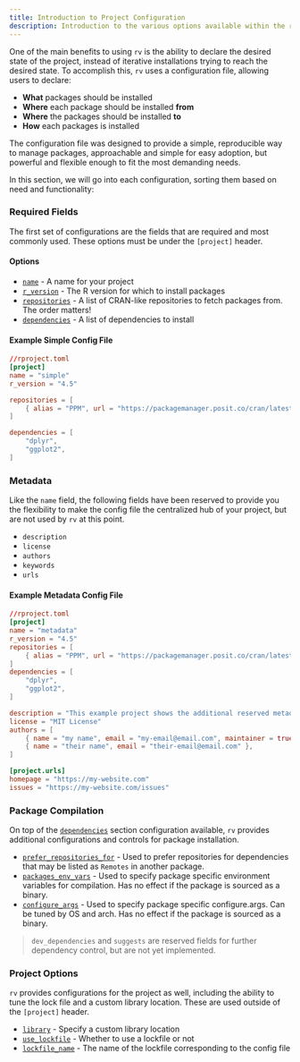 ```yaml
---
title: Introduction to Project Configuration
description: Introduction to the various options available within the rv configuration file.
---
```


One of the main benefits to using `rv` is the ability to declare the desired state of the project, instead of iterative installations trying to reach the desired state.
To accomplish this, `rv` uses a configuration file, allowing users to declare:
* **What** packages should be installed
* **Where** each package should be installed **from**
* **Where** the packages should be installed **to**
* **How** each packages is installed

The configuration file was designed to provide a simple, reproducible way to manage packages, approachable and simple for easy adoption, 
but powerful and flexible enough to fit the most demanding needs.

In this section, we will go into each configuration, sorting them based on need and functionality:

### Required Fields
The first set of configurations are the fields that are required and most commonly used. These options must be under the `[project]` header.

#### Options

* [`name`](../name) - A name for your project
* [`r_version`](../r_version) - The R version for which to install packages
* [`repositories`](../repositories) - A list of CRAN-like repositories to fetch packages from. The order matters!
* [`dependencies`](../dependencies) - A list of dependencies to install

#### Example Simple Config File
```toml
//rproject.toml
[project]
name = "simple"
r_version = "4.5"

repositories = [
    { alias = "PPM", url = "https://packagemanager.posit.co/cran/latest" },
]

dependencies = [
    "dplyr",
    "ggplot2",
]
```

### Metadata
Like the `name` field, the following fields have been reserved to provide you the flexibility to make the config file the centralized hub of your project, 
but are not used by `rv` at this point.

* `description`
* `license`
* `authors`
* `keywords`
* `urls`

#### Example Metadata Config File
```toml ins = {13-22}
//rproject.toml
[project]
name = "metadata"
r_version = "4.5"
repositories = [
    { alias = "PPM", url = "https://packagemanager.posit.co/cran/latest" },
]
dependencies = [
    "dplyr",
    "ggplot2",
]

description = "This example project shows the additional reserved metadata fields"
license = "MIT License"
authors = [
    { name = "my name", email = "my-email@email.com", maintainer = true },
    { name = "their name", email = "their-email@email.com" },
]

[project.urls]
homepage = "https://my-website.com"
issues = "https://my-website.com/issues"
```

### Package Compilation
On top of the [`dependencies`](../dependencies) section configuration available, `rv` provides additional configurations and controls for package installation.

* [`prefer_repositories_for`](../prefer_repositories_for) - Used to prefer repositories for dependencies that may be listed as `Remotes` in another package.
* [`packages_env_vars`](../packages_env_vars) - Used to specify package specific environment variables for compilation. Has no effect if the package is sourced as a binary.
* [`configure_args`](../configure_args) - Used to specify package specific configure.args. Can be tuned by OS and arch. Has no effect if the package is sourced as a binary.

> `dev_dependencies` and `suggests` are reserved fields for further dependency control, but are not yet implemented.

### Project Options
`rv` provides configurations for the project as well, including the ability to tune the lock file and a custom library location. These are used outside of the `[project]` header.

* [`library`](../library) - Specify a custom library location
* [`use_lockfile`](../use_lockfile) - Whether to use a lockfile or not
* [`lockfile_name`](../lockfile_name) - The name of the lockfile corresponding to the config file
